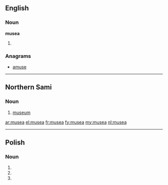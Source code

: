 ==English==

===Noun===
'''musea''' {{p}}

# {{plural of|[[museum#English|museum]]}}

===Anagrams===
* [[amuse#English|amuse]]

----

==Northern Sami==

===Noun===
{{infl|se|noun}}

# [[museum]]

[[ar:musea]]
[[el:musea]]
[[fr:musea]]
[[fy:musea]]
[[my:musea]]
[[nl:musea]]

----
==Polish==

===Noun===
{{infl|pl|noun form}}

# {{form of|Nominative plural|musum}}
# {{form of|Accusative plural|musum}}
# {{form of|Vocative plural|musum}}
{{count page|[[Wiktionary:Page count]]}}
{{rfc-auto}}